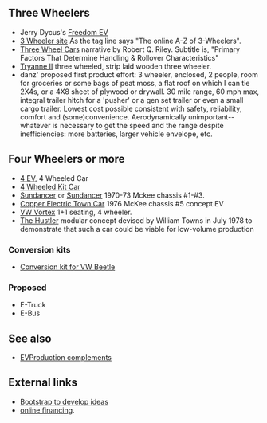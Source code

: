 ==Three Wheelers==
*Jerry Dycus's [[Freedom EV]]
*[http://www.3wheelers.com/enter.html 3 Wheeler site] As the tag line says "The online A-Z of 3-Wheelers".
*[http://www.rqriley.com/3-wheel.htm Three Wheel Cars] narrative by Robert Q. Riley. Subtitle is, "Primary Factors That Determine Handling & Rollover Characteristics"
*[http://home.clara.net/peterfrost/tryaneii.html Tryanne II] three wheeled, strip laid wooden three wheeler.
*danz' proposed first product effort: 3 wheeler, enclosed, 2 people, room for groceries or some bags of peat moss, a flat roof on which I can tie 2X4s, or a 4X8 sheet of plywood or drywall.  30 mile range, 60 mph max, integral trailer hitch for a 'pusher' or a gen set trailer or even a small cargo trailer.  Lowest cost possible consistent with safety, reliability, comfort and (some)convenience.  Aerodynamically unimportant--whatever is necessary to get the speed and the range despite inefficiencies: more batteries, larger vehicle envelope, etc.

==Four Wheelers or more==
*[[4 EV]], 4 Wheeled Car
*[[4 Wheeled Kit Car]]
*[[Sundancer]] or [http://motortrend.com/roadtests/classic/112_0405_archive/ Sundancer] 1970-73 Mckee chassis #1-#3.
*[[Copper Electric Town Car]] 1976 McKee chassis #5 concept EV
*[http://www.greatchange.org/footnotes-1-liter-car.html VW Vortex] 1+1 seating, 4 wheeler.
*[http://www.austin-rover.co.uk/index.htm?townshustlerf.htm The Hustler] modular concept devised by William Towns in July 1978 to demonstrate that such a car could be viable for low-volume production
=== Conversion kits ===
*[[Conversion kit for VW Beetle]]

=== Proposed ===
* E-Truck
* E-Bus

== See also == 
* [[EVProduction complements]]
== External links ==
* [http://www.bootstrapaustin.org/wiki/index.php/Welcome_to_the_Bootstrap_Network Bootstrap to develop ideas]
* [http://www.bootstrapaustin.org/wiki/index.php/Bootstrap_Online_Financing online financing].

{{Stub}}